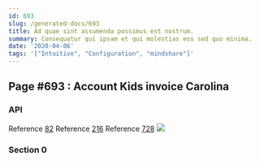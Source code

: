 ```yaml
---
id: 693
slug: /generated-docs/693
title: Ad quae sint assumenda possimus est nostrum.
summary: Consequatur qui ipsam et qui molestias eos sed quo minima.
date: '2020-04-06'
tags: '["Intuitive", "Configuration", "mindshare"]'
---
```

## Page #693 : Account Kids invoice Carolina

### API



Reference [82](/generated-docs/82)
Reference [216](/generated-docs/216)
Reference [728](/generated-docs/728)
![](/assets/cats-0.jpg)

### Section 0

